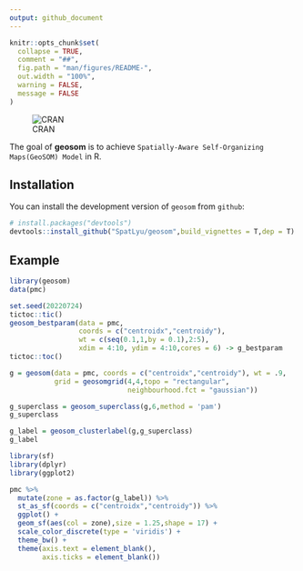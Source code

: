 ```yaml
---
output: github_document
---
```


<!-- README.md is generated from README.Rmd. Please edit that file -->

```r
knitr::opts_chunk$set(
  collapse = TRUE,
  comment = "##",
  fig.path = "man/figures/README-",
  out.width = "100%",
  warning = FALSE,
  message = FALSE
)
```

<!-- badges: start -->

![CRAN](https://www.r-pkg.org/badges/version/geosom)

<!-- badges: end -->

The goal of **geosom** is to achieve `Spatially-Aware Self-Organizing Maps(GeoSOM) Model` in R.

## Installation

You can install the development version of `geosom` from `github`:

``` r
# install.packages("devtools")
devtools::install_github("SpatLyu/geosom",build_vignettes = T,dep = T)
```


## Example

```r
library(geosom)
data(pmc)

set.seed(20220724)
tictoc::tic()
geosom_bestparam(data = pmc, 
                 coords = c("centroidx","centroidy"),
                 wt = c(seq(0.1,1,by = 0.1),2:5),
                 xdim = 4:10, ydim = 4:10,cores = 6) -> g_bestparam
tictoc::toc()
```

```r
g = geosom(data = pmc, coords = c("centroidx","centroidy"), wt = .9,
           grid = geosomgrid(4,4,topo = "rectangular",
                             neighbourhood.fct = "gaussian"))
```

```r
g_superclass = geosom_superclass(g,6,method = 'pam')
g_superclass
```

```r
g_label = geosom_clusterlabel(g,g_superclass)
g_label
```

```r
library(sf)
library(dplyr)
library(ggplot2)

pmc %>% 
  mutate(zone = as.factor(g_label)) %>% 
  st_as_sf(coords = c("centroidx","centroidy")) %>% 
  ggplot() +
  geom_sf(aes(col = zone),size = 1.25,shape = 17) +
  scale_color_discrete(type = 'viridis') +
  theme_bw() +
  theme(axis.text = element_blank(),
        axis.ticks = element_blank())
```
